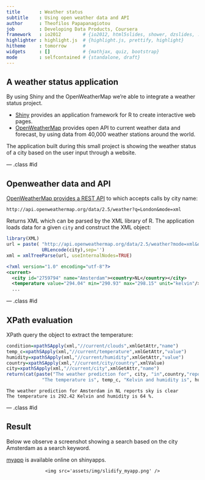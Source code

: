 ```yaml
---
title       : Weather status
subtitle    : Using open weather data and API
author      : Theofilos Papapanagiotou
job         : Developing Data Products, Coursera
framework   : io2012        # {io2012, html5slides, shower, dzslides, ...}
highlighter : highlight.js  # {highlight.js, prettify, highlight}
hitheme     : tomorrow      # 
widgets     : []            # {mathjax, quiz, bootstrap}
mode        : selfcontained # {standalone, draft}
---
```


## A weather status application

By using Shiny and the OpenWeatherMap we're able to integrate a weather status project.

* [Shiny](http://shiny.rstudio.com) provides an application framework for R to create interactive web pages.
* [OpenWeatherMap](http://www.openweathermap.org) provides open API to current weather data and forecast, by using data from 40,000 weather stations around the world.

The application built during this small project is showing the weather status of a city based on the user input through a website.

--- .class #id 

## Openweather data and API

[OpenWeatherMap provides a REST API](http://www.openweathermap.org/api) to which accepts calls by city name:
```
http://api.openweathermap.org/data/2.5/weather?q=London&mode=xml
```
Returns XML which can be parsed by the XML library of R. The application loads data for a given `city` and construct the XML object:
```r
library(XML)
url = paste( "http://api.openweathermap.org/data/2.5/weather?mode=xml&q=",
             URLencode(city),sep='')
xml = xmlTreeParse(url, useInternalNodes=TRUE)
```
```xml
<?xml version="1.0" encoding="utf-8"?>
<current>
  <city id="2759794" name="Amsterdam"><country>NL</country></city>
  <temperature value="294.04" min="290.93" max="298.15" unit="kelvin"/>
  ...
```

--- .class #id 

## XPath evaluation

XPath query the object to extract the temperature:
```r
condition=xpathSApply(xml,"//current/clouds",xmlGetAttr,"name")
temp_c=xpathSApply(xml,"//current/temperature",xmlGetAttr,"value")
humidity=xpathSApply(xml,"//current/humidity",xmlGetAttr,"value")
country=xpathSApply(xml,"//current/city/country",xmlValue)
city=xpathSApply(xml,"//current/city",xmlGetAttr,"name")
return(cat(paste("The weather prediction for", city, "in",country,"reports", condition,
             "The temperature is", temp_c, "Kelvin and humidity is", humidity, "%.")))
```
```
The weather prediction for Amsterdam in NL reports sky is clear 
The temperature is 292.42 Kelvin and humidity is 64 %.
```

--- .class #id 

## Result
Below we observe a screenshot showing a search based on the city Amsterdam as a search keyword.

[myapp](https://theofpa.shinyapps.io/myapp/) is available online on shinyapps.

<div style='text-align: center;'>
    <img src='assets/img/slidify_myapp.png' />
</div>